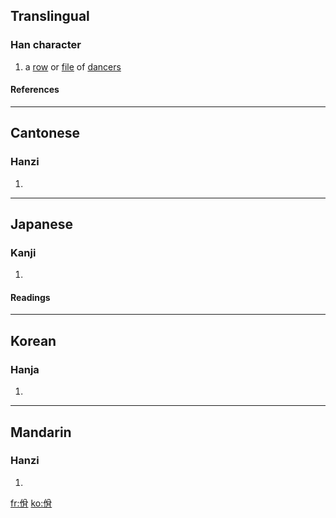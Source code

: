 ==Translingual==
===Han character===
{{Han char|rn=9|rad=人|as=06|sn=8|four=2822<sub>7</sub>|canj=人金月 (OCB)}}
# a [[row]] or [[file]] of [[dancer]]s
====References====
{{Han ref|kx=0101.030|dkj=00572|dj=0213.110|hdz=10150.060|uh=4F7E|ud=20350|bh=A8DB|bd=43227}}
----
==Cantonese==
===Hanzi===
{{yue-hanzi|jyut=|y=yat6}}
# {{defn|Cantonese}}
----
==Japanese==
===Kanji===
{{ja-kanji|grade=|rs=人06}}
# {{defn|Japanese}} 
====Readings====
{{ja-readings|on=[[いつ]] (itsu), [[いち]] (ichi)|kun=[[やすい]] (yasui), [[やすんずる]] (yasunzuru)}}
----
==Korean==
===Hanja===
{{ko-hanja|hangeul=[[일]]|rv=il|mr=il}}
# {{defn|Korean}}
----
==Mandarin==
===Hanzi===
{{cmn-hanzi|pin=[[yì]] ([[yi4]])|wg=i<sup>4</sup>}}
# {{defn|Mandarin}}

[[fr:佾]]
[[ko:佾]]
